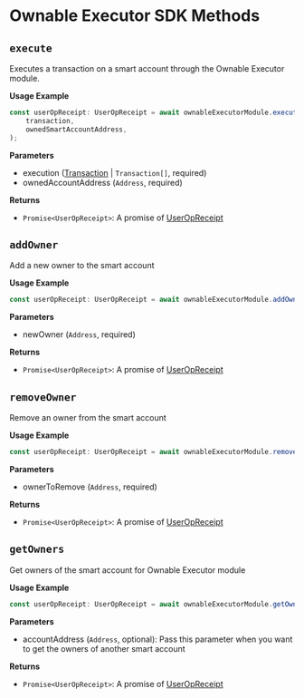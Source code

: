 # Ownable Executor SDK Methods

## `execute`
Executes a transaction on a smart account through the Ownable Executor module.

**Usage Example**

```typescript
const userOpReceipt: UserOpReceipt = await ownableExecutorModule.execute(
    transaction,
    ownedSmartAccountAddress,
);
```

**Parameters**

- execution ([Transaction](https://github.com/bcnmy/biconomy-client-sdk/blob/b3fe78f74ec366f50bbbb5ad8cf043e689df6bff/src/account/utils/Types.ts#L346) | `Transaction[]`, required)
- ownedAccountAddress (`Address`, required) 

**Returns**

- `Promise<UserOpReceipt>`: A promise of [UserOpReceipt](https://github.com/bcnmy/biconomy-client-sdk/blob/b3fe78f74ec366f50bbbb5ad8cf043e689df6bff/src/bundler/utils/Types.ts#L23) 

## `addOwner`
Add a new owner to the smart account

**Usage Example**

```typescript
const userOpReceipt: UserOpReceipt = await ownableExecutorModule.addOwner(newOwner);
```

**Parameters**

- newOwner (`Address`, required) 

**Returns**

- `Promise<UserOpReceipt>`: A promise of [UserOpReceipt](https://github.com/bcnmy/biconomy-client-sdk/blob/b3fe78f74ec366f50bbbb5ad8cf043e689df6bff/src/bundler/utils/Types.ts#L23) 

## `removeOwner`
Remove an owner from the smart account

**Usage Example**

```typescript
const userOpReceipt: UserOpReceipt = await ownableExecutorModule.removeOwner(ownerToRemove);
```

**Parameters**

- ownerToRemove (`Address`, required) 

**Returns**

- `Promise<UserOpReceipt>`: A promise of [UserOpReceipt](https://github.com/bcnmy/biconomy-client-sdk/blob/b3fe78f74ec366f50bbbb5ad8cf043e689df6bff/src/bundler/utils/Types.ts#L23) 

## `getOwners`
Get owners of the smart account for Ownable Executor module

**Usage Example**

```typescript
const userOpReceipt: UserOpReceipt = await ownableExecutorModule.getOwners();
```

**Parameters**

- accountAddress (`Address`, optional): Pass this parameter when you want to get the owners of another smart account

**Returns**

- `Promise<UserOpReceipt>`: A promise of [UserOpReceipt](https://github.com/bcnmy/biconomy-client-sdk/blob/b3fe78f74ec366f50bbbb5ad8cf043e689df6bff/src/bundler/utils/Types.ts#L23) 